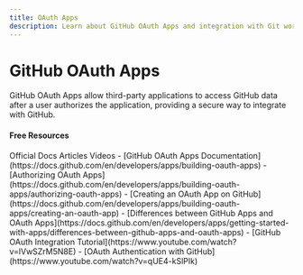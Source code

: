 ```yaml
---
title: OAuth Apps
description: Learn about GitHub OAuth Apps and integration with Git workflows
---
```


# GitHub OAuth Apps

GitHub OAuth Apps allow third-party applications to access GitHub data after a user authorizes the application, providing a secure way to integrate with GitHub.

#### Free Resources

<Tabs defaultValue="article">
<TabsList>
<TabsTrigger value="official">Official Docs</TabsTrigger>
<TabsTrigger value="article">Articles</TabsTrigger>
<TabsTrigger value="video">Videos</TabsTrigger>
</TabsList>

<TabsContent value="official">
- [GitHub OAuth Apps Documentation](https://docs.github.com/en/developers/apps/building-oauth-apps)
- [Authorizing OAuth Apps](https://docs.github.com/en/developers/apps/building-oauth-apps/authorizing-oauth-apps)
</TabsContent>
<TabsContent value="article">
- [Creating an OAuth App on GitHub](https://docs.github.com/en/developers/apps/building-oauth-apps/creating-an-oauth-app)
- [Differences between GitHub Apps and OAuth Apps](https://docs.github.com/en/developers/apps/getting-started-with-apps/differences-between-github-apps-and-oauth-apps)
</TabsContent>
<TabsContent value="video">
- [GitHub OAuth Integration Tutorial](https://www.youtube.com/watch?v=lVwSZrM5N8E)
- [OAuth Authentication with GitHub](https://www.youtube.com/watch?v=qUE4-kSlPIk)
</TabsContent>
</Tabs>
